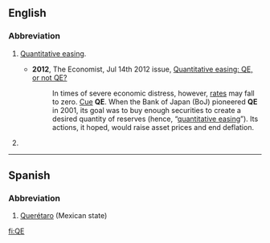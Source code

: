 {{also|q.e.|qe|që}}
==English==

===Abbreviation===
{{rfc-header|Abbreviation}}
{{head|en|abbreviation}}

# {{context|finance|lang=en}} [[quantitative easing|Quantitative easing]].
#* '''2012''', The Economist, Jul 14th 2012 issue, [http://www.economist.com/node/21558596 Quantitative easing: QE, or not QE?]
#*: In times of severe economic distress, however, [[interest rates|rates]] may fall to zero. [[cue|Cue]] '''QE'''. When the Bank of Japan (BoJ) pioneered '''QE''' in 2001, its goal was to buy enough securities to create a desired quantity of reserves (hence, “[[quantitative easing]]”). Its actions, it hoped, would raise asset prices and end deflation.
# {{label|en|Canada|informal}} {{alternative form of|QEW|lang=en}}
----

==Spanish==

===Abbreviation===
{{rfc-header|Abbreviation}}
{{head|es|abbreviation}}

# [[Querétaro]] (Mexican state)

[[fi:QE]]